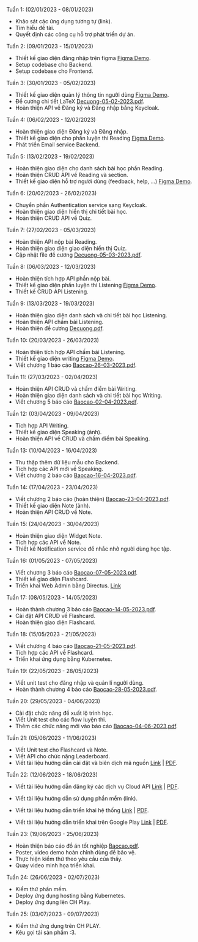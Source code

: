 Tuần 1: (02/01/2023 - 08/01/2023)

- Khảo sát các ứng dụng tương tự (link).
- Tìm hiểu đề tài.
- Quyết định các công cụ hỗ trợ phát triển dự án.

Tuần 2: (09/01/2023 - 15/01/2023)

- Thiết kế giao diện đăng nhập trên figma [Figma Demo](https://github.com/the-company-tcus/docs/assets/64480713/3c8fc7de-1bef-4b66-b3d8-cfa2a819d096).
- Setup codebase cho Backend.
- Setup codebase cho Frontend.

Tuần 3: (30/01/2023 - 05/02/2023)

- Thiết kế giao diện quản lý thông tin người dùng [Figma Demo](https://github.com/the-company-tcus/docs/assets/64480713/87a1e72b-6990-49e4-a1b9-094c770def35).
- Đề cương chi tiết LaTeX [Decuong-05-02-2023.pdf](/pdf/decuong-05-02-2023.pdf).
- Hoàn thiện API về Đăng ký và Đăng nhập bằng Keycloak.

Tuần 4: (06/02/2023 - 12/02/2023)

- Hoàn thiện giao diện Đăng ký và Đăng nhập.
- Thiết kế giao diện cho phần luyện thi Reading [Figma Demo](https://github.com/the-company-tcus/docs/assets/64480713/96e071e9-b497-416f-9613-1e097d9caf2d).
- Phát triển Email service Backend.

Tuần 5: (13/02/2023 - 19/02/2023)

- Hoàn thiện giao diện cho danh sách bài học phần Reading.
- Hoàn thiện CRUD API về Reading và section.
- Thiết kế giao diện hỗ trợ người dùng (feedback, help, …) [Figma Demo](https://github.com/the-company-tcus/docs/assets/64480713/f755527c-cf63-474a-96ae-d3c9435d86f7).

Tuần 6: (20/02/2023 - 26/02/2023)

- Chuyển phần Authentication service sang Keycloak.
- Hoàn thiện giao diện hiển thị chi tiết bài học.
- Hoàn thiện CRUD API về Quiz.

Tuần 7: (27/02/2023 - 05/03/2023)

- Hoàn thiện API nộp bài Reading.
- Hoàn thiện giao diện giao diện hiển thị Quiz.
- Cập nhật file đề cương [Decuong-05-03-2023.pdf](/pdf/decuong-05-03-2023.pdf).

Tuần 8: (06/03/2023 - 12/03/2023)

- Hoàn thiện tích hợp API phần nộp bài.
- Thiết kế giao diện phần luyện thi Listening [Figma Demo](https://github.com/the-company-tcus/docs/assets/64480713/be47dc3f-5739-48f4-9fb7-22ac137eb588).
- Thiết kế CRUD API Listening.

Tuần 9: (13/03/2023 - 19/03/2023)

- Hoàn thiện giao diện danh sách và chi tiết bài học Listening.
- Hoàn thiện API chấm bài Listening.
- Hoàn thiện đề cương [Decuong.pdf](/pdf/decuong.pdf).

Tuần 10: (20/03/2023 - 26/03/2023)

- Hoàn thiện tích hợp API chấm bài Listening.
- Thiết kế giao diện writing [Figma Demo](https://github.com/the-company-tcus/docs/assets/64480713/d93056d2-1849-4cb0-874a-86e2a8fc5458).
- Viết chương 1 báo cáo [Baocao-26-03-2023.pdf](/pdf/baocao-26-03-2023.pdf).

Tuần 11: (27/03/2023 - 02/04/2023)

- Hoàn thiện API CRUD và chấm điểm bài Writing.
- Hoàn thiện giao diện danh sách và chi tiết bài học Writing.
- Viết chương 5 báo cáo [Baocao-02-04-2023.pdf](/pdf/baocao-02-04-2023.pdf).

Tuần 12: (03/04/2023 - 09/04/2023)

- Tích hợp API Writing.
- Thiết kế giao diện Speaking (ảnh).
- Hoàn thiện API về CRUD và chấm điểm bài Speaking.

Tuần 13: (10/04/2023 - 16/04/2023)

- Thu thập thêm dữ liệu mẫu cho Backend.
- Tích hợp các API mới về Speaking.
- Viết chương 2 báo cáo [Baocao-16-04-2023.pdf](/pdf/baocao-16-04-2023.pdf).

Tuần 14: (17/04/2023 - 23/04/2023)

- Viết chương 2 báo cáo (hoàn thiện) [Baocao-23-04-2023.pdf](/pdf/baocao-23-04-2023.pdf).
- Thiết kế giao diện Note (ảnh).
- Hoàn thiện API CRUD về Note.

Tuần 15: (24/04/2023 - 30/04/2023)

- Hoàn thiện giao diện Widget Note.
- Tích hợp các API về Note.
- Thiết kế Notification service để nhắc nhở người dùng học tập.

Tuần 16: (01/05/2023 - 07/05/2023)

- Viết chương 3 báo cáo [Baocao-07-05-2023.pdf](/pdf/baocao-07-05-2023.pdf).
- Thiết kế giao diện Flashcard.
- Triển khai Web Admin bằng Directus. [Link](https://admin.ethi-team.tech/admin)

Tuần 17: (08/05/2023 - 14/05/2023)

- Hoàn thành chương 3 báo cáo [Baocao-14-05-2023.pdf](/pdf/baocao-14-05-2023.pdf).
- Cài đặt API CRUD về Flashcard.
- Hoàn thiện giao diện Flashcard.

Tuần 18: (15/05/2023 - 21/05/2023)

- Viết chương 4 báo cáo [Baocao-21-05-2023.pdf](/pdf/baocao-21-05-2023.pdf).
- Tích hợp các API về Flashcard.
- Triển khai ứng dụng bằng Kubernetes.

Tuần 19: (22/05/2023 - 28/05/2023)

- Viết unit test cho đăng nhập và quản lí người dùng.
- Hoàn thành chương 4 báo cáo [Baocao-28-05-2023.pdf](/pdf/baocao-28-05-2023.pdf).

Tuần 20: (29/05/2023 - 04/06/2023)

- Cài đặt chức năng đề xuất lộ trình học.
- Viết Unit test cho các flow luyện thi.
- Thêm các chức năng mới vào báo cáo [Baocao-04-06-2023.pdf](/pdf/baocao-04-06-2023.pdf).

Tuần 21: (05/06/2023 - 11/06/2023)

- Viết Unit test cho Flashcard và Note.
- Viết API cho chức năng Leaderboard.
- Viết tài liệu hướng dẫn cài đặt và biên dịch mã nguồn [Link](https://docs.google.com/document/d/1BvNvc2JROdCoQ52lSvcaNgeUvuaMAHdAs38kPajzkFk/) | [PDF](/pdf/Huong-dan-cai-dat-cong-cu-va-bien-dich-ma-nguon.pdf).

Tuần 22: (12/06/2023 - 18/06/2023)

- Viết tài liệu hướng dẫn đăng ký các dịch vụ Cloud API
  [Link](https://docs.google.com/document/d/1NR6czIgzvlmeOxcJBd3kLf43OaG4kkg0kYWwom6si-k/)
  | [PDF](/pdf/Huong-dan-dang-ky-cac-dich-vu-dam-may-va-Cau-hinh-he-thong.pdf).

- Viết tài liệu hướng dẫn sử dụng phần mềm (link).
- Viết tài liệu hướng dẫn triển khai hệ thống
  [Link](https://docs.google.com/document/d/1ZES9LSFqUvUOH3ZAFOBv38l2ikB9RVKz34nZwb2HHw4/)
  | [PDF](/pdf/Huong-dan-trien-khai-he-thong.pdf).
- Viết tài liệu hướng dẫn triển khai trên Google Play
  [Link](https://docs.google.com/document/d/1pcJ-5Z1A3pmKTvSWGVQ0gGvMjWWOhlYNEa208wiL-8U/)
  | [PDF](/pdf/Huong-dan-trien-khai-len-google-play.pdf).

Tuần 23: (19/06/2023 - 25/06/2023)

- Hoàn thiện báo cáo đồ án tốt nghiệp [Baocao.pdf](/pdf/baocao.pdf).
- Poster, video demo hoàn chỉnh dùng để bảo vệ.
- Thực hiện kiểm thử theo yêu cầu của thầy.
- Quay video minh họa triển khai.

Tuần 24: (26/06/2023 - 02/07/2023)

- Kiểm thử phần mềm.
- Deploy ứng dụng hosting bằng Kubernetes.
- Deploy ứng dụng lên CH Play.

Tuần 25: (03/07/2023 - 09/07/2023)

- Kiểm thử ứng dụng trên CH PLAY.
- Kêu gọi tải sản phẩm :3.
